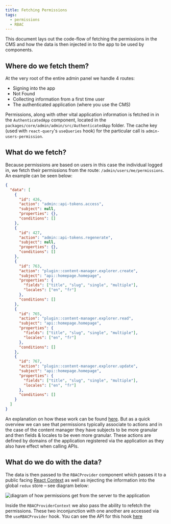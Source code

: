 ```yaml
---
title: Fetching Permissions
tags:
  - permissions
  - RBAC
---
```


This document lays out the code-flow of fetching the permissions in the CMS and how the data is then injected in to the app
to be used by components.

## Where do we fetch them?

At the very root of the entire admin panel we handle 4 routes:

- Signing into the app
- Not Found
- Collecting information from a first time user
- The authenticated application (where you use the CMS)

Permissions, along with other vital application information is fetched in in the `AuthenticatedApp` component, located
in the `packages/core/admin/admin/src/AuthenticatedApp` folder. The cache key (used with `react-query`'s `useQueries` hook)
for the particular call is `admin-users-permission`.

## What do we fetch?

Because permissions are based on users in this case the individual logged in, we fetch their permissions from the route:
`/admin/users/me/permissions`. An example can be seen below:

```json
{
  "data": [
    {
      "id": 426,
      "action": "admin::api-tokens.access",
      "subject": null,
      "properties": {},
      "conditions": []
    },
    {
      "id": 427,
      "action": "admin::api-tokens.regenerate",
      "subject": null,
      "properties": {},
      "conditions": []
    },
    {
      "id": 763,
      "action": "plugin::content-manager.explorer.create",
      "subject": "api::homepage.homepage",
      "properties": {
        "fields": ["title", "slug", "single", "multiple"],
        "locales": ["en", "fr"]
      },
      "conditions": []
    },
    {
      "id": 765,
      "action": "plugin::content-manager.explorer.read",
      "subject": "api::homepage.homepage",
      "properties": {
        "fields": ["title", "slug", "single", "multiple"],
        "locales": ["en", "fr"]
      },
      "conditions": []
    },
    {
      "id": 767,
      "action": "plugin::content-manager.explorer.update",
      "subject": "api::homepage.homepage",
      "properties": {
        "fields": ["title", "slug", "single", "multiple"],
        "locales": ["en", "fr"]
      },
      "conditions": []
    }
  ]
}
```

An explanation on how these work can be found [here](/core/permissions/how-they-work). But as a quick overview we can see that permissions
typically associate to actions and in the case of the content manager they have subjects to be more granular and then fields & locales to
be even more granular. These actions are defined by domains of the application registered via the application as they also have effect
when calling APIs.

## What do we do with the data?

The data is then passed to the `RBACProvider` component which passes it to a public facing [React Context](https://beta.reactjs.org/learn/passing-data-deeply-with-context)
as well as injecting the information into the global `redux` store – see diagram below:

<img
  src="/img/permissions/permissions-into-app.png"
  alt="diagram of how permissions get from the server to the application"
/>

Inside the `RBACProviderContext` we also pass the ability to refetch the permissions. These two inconjunction with one another are accessed
via the `useRBACProvider` hook. You can see the API for this hook [here](/core/permissions/frontend/using-permissions#typescript)
